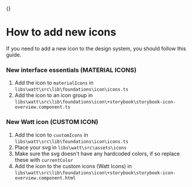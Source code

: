 {}

<Meta title="Foundations/Icons/How to add new icons" />

# How to add new icons

If you need to add a new icon to the design system, you should follow this guide.

### New interface essentials (MATERIAL ICONS)

1. Add the icon to `materialIcons` in `libs\watt\src\lib\foundations\icon\icons.ts`
2. Add the icon to an icon group in `libs\watt\src\lib\foundations\icon\+storybook\storybook-icon-overview.component.ts`

### New Watt icon (CUSTOM ICON)

1. Add the icon to `customIcons` in `libs\watt\src\lib\foundations\icon\icons.ts`
2. Place your svg in `libs\watt\src\assets\icons`
3. Make sure the svg doesn't have any hardcoded colors, if so replace these with `currentColor`
4. Add the icon to the custom icons (Watt Icons) in `libs\watt\src\lib\foundations\icon\+storybook\storybook-icon-overview.component.html`
